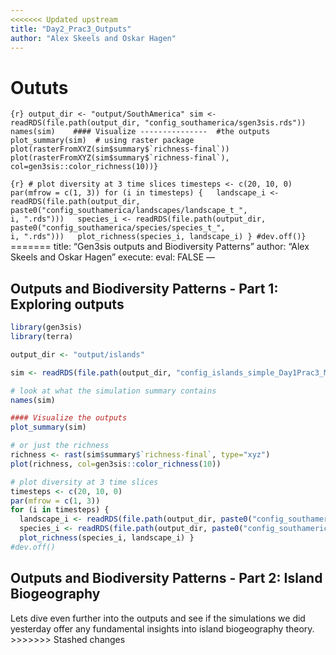 ```yaml
---
<<<<<<< Updated upstream
title: "Day2_Prac3_Outputs"
author: "Alex Skeels and Oskar Hagen"
---
```


# Oututs

```{r} output_dir <- "output/SouthAmerica" sim <- readRDS(file.path(output_dir, "config_southamerica/sgen3sis.rds")) names(sim)    #### Visualize ---------------  #the outputs plot_summary(sim)  # using raster package plot(rasterFromXYZ(sim$summary$`richness-final`))  plot(rasterFromXYZ(sim$summary$`richness-final`), col=gen3sis::color_richness(10))}
```

```{r} # plot diversity at 3 time slices timesteps <- c(20, 10, 0) par(mfrow = c(1, 3)) for (i in timesteps) {   landscape_i <- readRDS(file.path(output_dir, paste0("config_southamerica/landscapes/landscape_t_",                                                      i, ".rds")))   species_i <- readRDS(file.path(output_dir, paste0("config_southamerica/species/species_t_",                                                    i, ".rds")))   plot_richness(species_i, landscape_i) } #dev.off()}
```
=======
title: "Gen3sis outputs and Biodiversity Patterns"
author: "Alex Skeels and Oskar Hagen"
execute: 
  eval: FALSE
---

## Outputs and Biodiversity Patterns - Part 1: Exploring outputs

```r
library(gen3sis)
library(terra)
```

```r
output_dir <- "output/islands" 

sim <- readRDS(file.path(output_dir, "config_islands_simple_Day1Prac3_M1/sgen3sis.rds")) 

# look at what the simulation summary contains
names(sim)    

#### Visualize the outputs 
plot_summary(sim) 

# or just the richness
richness <- rast(sim$summary$`richness-final`, type="xyz")
plot(richness, col=gen3sis::color_richness(10))
```

```r
# plot diversity at 3 time slices 
timesteps <- c(20, 10, 0) 
par(mfrow = c(1, 3)) 
for (i in timesteps) {   
  landscape_i <- readRDS(file.path(output_dir, paste0("config_southamerica/landscapes/landscape_t_",                                                      i, ".rds")))   
  species_i <- readRDS(file.path(output_dir, paste0("config_southamerica/species/species_t_",                                                    i, ".rds")))   
  plot_richness(species_i, landscape_i) } 
#dev.off()
```

## Outputs and Biodiversity Patterns - Part 2: Island Biogeography

Lets dive even further into the outputs and see if the simulations we did yesterday offer any fundamental insights into island biogeography theory.
>>>>>>> Stashed changes

